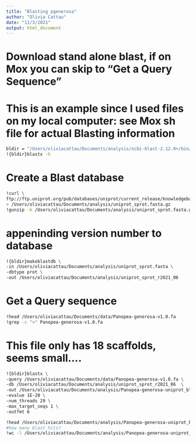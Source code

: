 ```yaml
---
title: "Blasting pgenerosa"
author: "Olivia Cattau"
date: "11/3/2021"
output: html_document
---
```

# Download stand alone blast, if on Mox you can skip to "Get a Query Sequence"
# This is an example since I used files on my local computer: see Mox sh file for actual Blasting information
```bash
bldir = "/Users/oliviacattau/Documents/analysis/ncbi-blast-2.12.0+/bin/"
!{bldir}blastx -h
```

# Create a Blast database

```bash
!curl \
ftp://ftp.uniprot.org/pub/databases/uniprot/current_release/knowledgebase/complete/uniprot_sprot.fasta.gz \
> /Users/oliviacattau/Documents/analysis/uniprot_sprot.fasta.gz
!gunzip -k /Users/oliviacattau/Documents/analysis/uniprot_sprot.fasta.gz
```

# appeninding version number to database

```bash
!{bldir}makeblastdb \
-in /Users/oliviacattau/Documents/analysis/uniprot_sprot.fasta \
-dbtype prot \
-out /Users/oliviacattau/Documents/analysis/uniprot_sprot_r2021_06
```

# Get a Query sequence
```bash
!head /Users/oliviacattau/Documents/data/Panopea-generosa-v1.0.fa
!grep -c ">" Panopea-generosa-v1.0.fa
```

# This file only has 18 scaffolds, seems small....
```bash
!{bldir}blastx \
-query /Users/oliviacattau/Documents/data/Panopea-generosa-v1.0.fa \
-db /Users/oliviacattau/Documents/analysis/uniprot_sprot_r2021_06  \
-out /Users/oliviacattau/Documents/analysis/Panopea-generosa-uniprot_blastx.tab \
-evalue 1E-20 \
-num_threads 29 \
-max_target_seqs 1 \
-outfmt 6
```

```bash
!head /Users/oliviacattau/Documents/analysis/Panopea-generosa-uniprot_blastx.tab
#how many blast hits?
!wc -l /Users/oliviacattau/Documents/analysis/Panopea-generosa-uniprot_blastx.tab
```